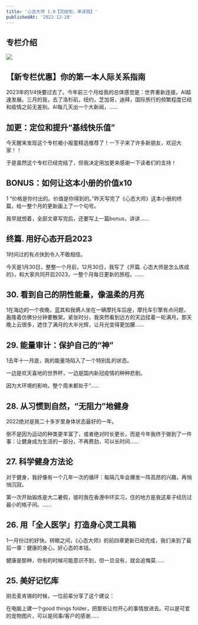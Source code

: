```yaml
---
title: '心态大师 1.0【完结啦，来读我】'
publishedAt: '2022-12-28'
---
```


## 专栏介绍

![](https://static.xiaobot.net/file/2022-12-31/35190/b79409807d9ac9daab167bf78f12a0fb.png)

## 【新专栏优惠】你的第一本人际关系指南
2023年的1/4快要过去了。今年前三个月给我的总体感觉是：世界重新连接，AI超速发展。三月的我，去了洛杉矶，纽约，芝加哥，迪拜，国际旅行的频繁程度已经和疫情之前无差别。AI每几天出一个大新闻，......

## 加更：定位和提升“基线快乐值”
今天醒来发现这个专栏被小报童精选推荐了！一下子来了许多新朋友，欢迎大家！！

于是虽然这个专栏已经完结了，但我决定用加更来感谢一下读者们的支持！

## BONUS：如何让这本小册的价值x10
1 “价格是你付出的。价值是你得到的。”昨天写完了《心态大师》这本小册的终篇，给一整个月的更新画上了一个句号。

我早就想着，全部文章写完后，还要写上一篇bonus，讲讲......

## 终篇. 用好心态开启2023
1时间过的有点快到令人不敢相信。

今天是1月30日，整整一个月前，12月30日，我写了《开篇. 心态大师是怎么炼成的》，和大家共同开启2023，一整个月每日更新的旅程。......

## 30. 看到自己的阴性能量，像温柔的月亮
1在海边的一个夜晚，蓝其和我俩人坐在一辆摩托车后座，摩托车引擎有点问题，轰隆着仿佛分分钟要散架。紧张时分，我突然看到远方的天边挂着一轮满月。那天晚上云很多，遮住了满月的大半光辉，让月光变得更加朦......

## 29. 能量审计：保护自己的“神”
1去年十一月底，我的能量场陷入了一个特别乱的状态。

一边是欢天喜地的世界杯，一边是国内新冠疫情的种种悲剧。

因为大环境的影响，整个周末都处于“......

## 28. 从习惯到自然，“无阻力”地健身
2022绝对是我二十多岁里身体状态最好的一年。

倒不是因为运动的种类更丰富了，或者绝对时长更长，而是今年我终于做到了一件事：让健身成为生活的一部分，不再费劲，可以长时间......

## 27. 科学健身方法论
对于健身，我好像有一个几年一次的循环：每隔几年会爆发一阵高昂的兴趣，再悄悄沉寂。

第一次开始锻炼是大二暑假，彼时我在香港中环实习，住的地方是我这辈子经历过最小的格子间。......

## 26. 用「全人医学」打造身心灵工具箱
1一月份过的好快。转眼之间，《心态大师》的前四章更新已经完成，我们来到了最后一章：健康的身心，好心态的本钱。

健康是那种，你有的时候可能意识不到，但一旦没有，就会追悔莫......

## 25. 美好记忆库
刚去麦肯锡的时候，一位前辈分享了这个建议：

在电脑上建一个good things folder，把那些让你开心的事情放进去。可以是可爱的宠物图片，可以是同事/客户的感谢......

